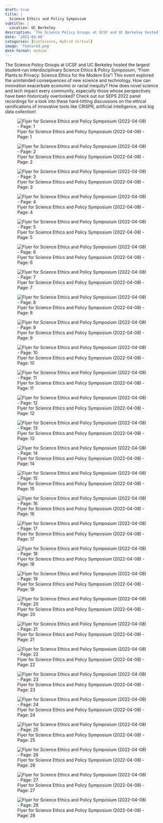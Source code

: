 ```yaml
---
draft: true 
title: |
  Science Ethics and Policy Symposium
subtitle: |
  Location: UC Berkeley
description: 'The Science Policy Groups at UCSF and UC Berkeley hosted the largest student-run interdisciplinary Science Ethics & Policy Symposium, "From Plants to Privacy: Science Ethics for the Modern Era"! This event explored the unintended consequences of new science and technology.'
date: '2022-04-08'
categories: [Conference, Hybrid Virtual]
image: 'featured.png'
date-format: medium 
---
```



The Science Policy Groups at UCSF and UC Berkeley hosted the largest student-run interdisciplinary Science Ethics & Policy Symposium, "From Plants to Privacy: Science Ethics for the Modern Era"! This event explored the unintended consequences of new science and technology. How can innovation exacerbate economic or racial inequity? How does novel science and tech impact every community, especially those whose perspectives have been historically overlooked? Check out our SEPS 2022 panel recordings for a look into these hard-hitting discussions on the ethical ramifications of innovative tools like CRISPR, artificial intelligence, and big data collection!

![Flyer for Science Ethics and Policy Symposium (2022-04-08) - Page: 1](featured.png){.lightbox group=‘science-ethics-and-policy-symposium’}

![Flyer for Science Ethics and Policy Symposium (2022-04-08) - Page: 2](featured-2.png){.lightbox group=‘science-ethics-and-policy-symposium’}

![Flyer for Science Ethics and Policy Symposium (2022-04-08) - Page: 3](featured-3.png){.lightbox group=‘science-ethics-and-policy-symposium’}

![Flyer for Science Ethics and Policy Symposium (2022-04-08) - Page: 4](featured-4.png){.lightbox group=‘science-ethics-and-policy-symposium’}

![Flyer for Science Ethics and Policy Symposium (2022-04-08) - Page: 5](featured-5.png){.lightbox group=‘science-ethics-and-policy-symposium’}

![Flyer for Science Ethics and Policy Symposium (2022-04-08) - Page: 6](featured-6.png){.lightbox group=‘science-ethics-and-policy-symposium’}

![Flyer for Science Ethics and Policy Symposium (2022-04-08) - Page: 7](featured-7.png){.lightbox group=‘science-ethics-and-policy-symposium’}

![Flyer for Science Ethics and Policy Symposium (2022-04-08) - Page: 8](featured-8.png){.lightbox group=‘science-ethics-and-policy-symposium’}

![Flyer for Science Ethics and Policy Symposium (2022-04-08) - Page: 9](featured-9.png){.lightbox group=‘science-ethics-and-policy-symposium’}

![Flyer for Science Ethics and Policy Symposium (2022-04-08) - Page: 10](featured-10.png){.lightbox group=‘science-ethics-and-policy-symposium’}

![Flyer for Science Ethics and Policy Symposium (2022-04-08) - Page: 11](featured-11.png){.lightbox group=‘science-ethics-and-policy-symposium’}

![Flyer for Science Ethics and Policy Symposium (2022-04-08) - Page: 12](featured-12.png){.lightbox group=‘science-ethics-and-policy-symposium’}

![Flyer for Science Ethics and Policy Symposium (2022-04-08) - Page: 13](featured-13.png){.lightbox group=‘science-ethics-and-policy-symposium’}

![Flyer for Science Ethics and Policy Symposium (2022-04-08) - Page: 14](featured-14.png){.lightbox group=‘science-ethics-and-policy-symposium’}

![Flyer for Science Ethics and Policy Symposium (2022-04-08) - Page: 15](featured-15.png){.lightbox group=‘science-ethics-and-policy-symposium’}

![Flyer for Science Ethics and Policy Symposium (2022-04-08) - Page: 16](featured-16.png){.lightbox group=‘science-ethics-and-policy-symposium’}

![Flyer for Science Ethics and Policy Symposium (2022-04-08) - Page: 17](featured-17.png){.lightbox group=‘science-ethics-and-policy-symposium’}

![Flyer for Science Ethics and Policy Symposium (2022-04-08) - Page: 18](featured-18.png){.lightbox group=‘science-ethics-and-policy-symposium’}

![Flyer for Science Ethics and Policy Symposium (2022-04-08) - Page: 19](featured-19.png){.lightbox group=‘science-ethics-and-policy-symposium’}

![Flyer for Science Ethics and Policy Symposium (2022-04-08) - Page: 20](featured-20.png){.lightbox group=‘science-ethics-and-policy-symposium’}

![Flyer for Science Ethics and Policy Symposium (2022-04-08) - Page: 21](featured-21.png){.lightbox group=‘science-ethics-and-policy-symposium’}

![Flyer for Science Ethics and Policy Symposium (2022-04-08) - Page: 22](featured-22.png){.lightbox group=‘science-ethics-and-policy-symposium’}

![Flyer for Science Ethics and Policy Symposium (2022-04-08) - Page: 23](featured-23.png){.lightbox group=‘science-ethics-and-policy-symposium’}

![Flyer for Science Ethics and Policy Symposium (2022-04-08) - Page: 24](featured-24.png){.lightbox group=‘science-ethics-and-policy-symposium’}

![Flyer for Science Ethics and Policy Symposium (2022-04-08) - Page: 25](featured-25.png){.lightbox group=‘science-ethics-and-policy-symposium’}

![Flyer for Science Ethics and Policy Symposium (2022-04-08) - Page: 26](featured-26.png){.lightbox group=‘science-ethics-and-policy-symposium’}

![Flyer for Science Ethics and Policy Symposium (2022-04-08) - Page: 27](featured-27.png){.lightbox group=‘science-ethics-and-policy-symposium’}

![Flyer for Science Ethics and Policy Symposium (2022-04-08) - Page: 28](featured-28.png){.lightbox group=‘science-ethics-and-policy-symposium’}
